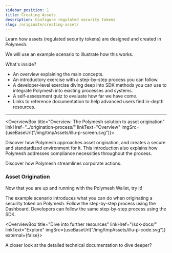 ```yaml
---
sidebar_position: 1
title: Creating Assets
description: Configure regulated security tokens
slug: /originate/creating-asset/
---
```



<YoutubePlayer videoId="TGDBulqZUM0" />

Learn how assets (regulated security tokens) are designed and created in Polymesh.

We will use an example scenario to illustrate how this works.

What's inside?

- An overview explaining the main concepts.
- An introductory exercise with a step-by-step process you can follow.
- A developer-level exercise diving deep into SDK methods you can use to integrate Polymesh into existing processes and systems.
- A self-assessment quiz to evaluate how far we have come.
- Links to reference documentation to help advanced users find in-depth resources.

---

<OverviewBox title="Overview: The Polymesh solution to asset origination" linkHref="../origination-process/" linkText="Overview" imgSrc={useBaseUrl("/img/tmpAssets/illu-p-screen.svg")}>

Discover how Polymesh approaches asset origination, and creates a secure and standardized environment for it. This introduction also explains how Polymesh addresses compliance necessities throughout the process.

Discover how Polymesh streamlines corporate actions.

</OverviewBox>

<h3>Asset Origination</h3>
Now that you are up and running with the Polymesh Wallet, try it!

The example scenario introduces what you can do when originating a security token on Polymesh. Follow the step-by-step process using the Dashboard. Developers can follow the same step-by-step process using the SDK.

<ActionCardWrapper>
  <ActionCard
    href="../dashboard/"
    text="Originate an asset with the Dashboard"
    desc="Discover the no-code approach to creating a Polymesh Security Token."
  ></ActionCard>
  <ActionCard
    href="../sdk/"
    text="Originate an asset with the SDK"
    desc="Integrate asset creation into your in-house sytems with the Polymesh SDK."
  ></ActionCard>

</ActionCardWrapper>

<OverviewBox title="Dive into further resources" linkHref="/sdk-docs/" linkText="Explore" imgSrc={useBaseUrl("/img/tmpAssets/illu-p-code.svg")} external={false}>

A closer look at the detailed technical documentation to dive deeper?

</OverviewBox>
